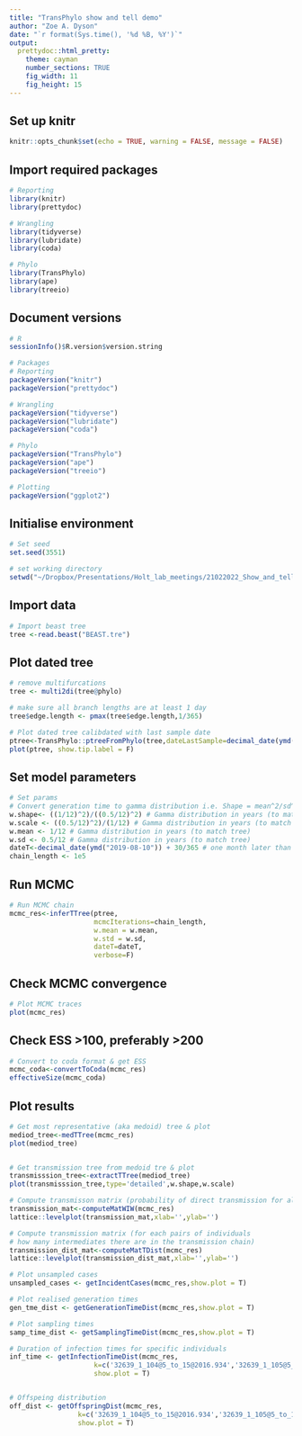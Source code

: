 ```yaml
---
title: "TransPhylo show and tell demo"
author: "Zoe A. Dyson"
date: "`r format(Sys.time(), '%d %B, %Y')`"
output:
  prettydoc::html_pretty:
    theme: cayman
    number_sections: TRUE
    fig_width: 11
    fig_height: 15
---
```


## Set up knitr
```r
knitr::opts_chunk$set(echo = TRUE, warning = FALSE, message = FALSE) 
```

## Import required packages
```r

# Reporting
library(knitr)
library(prettydoc)

# Wrangling
library(tidyverse)
library(lubridate)
library(coda)

# Phylo
library(TransPhylo)
library(ape)
library(treeio)

```

## Document versions
```r

# R
sessionInfo()$R.version$version.string

# Packages
# Reporting
packageVersion("knitr")
packageVersion("prettydoc")

# Wrangling
packageVersion("tidyverse")
packageVersion("lubridate")
packageVersion("coda")

# Phylo
packageVersion("TransPhylo")
packageVersion("ape")
packageVersion("treeio")

# Plotting
packageVersion("ggplot2")

```

## Initialise environment
```r

# Set seed
set.seed(3551)

# set working directory
setwd("~/Dropbox/Presentations/Holt_lab_meetings/21022022_Show_and_tell_TransPhylo")

```


## Import data
```r

# Import beast tree
tree <-read.beast("BEAST.tre")

```


## Plot dated tree
```r

# remove multifurcations
tree <- multi2di(tree@phylo)

# make sure all branch lengths are at least 1 day
tree$edge.length <- pmax(tree$edge.length,1/365) 

# Plot dated tree calibdated with last sample date
ptree<-TransPhylo::ptreeFromPhylo(tree,dateLastSample=decimal_date(ymd("2019-08-09")))
plot(ptree, show.tip.label = F)

```


## Set model parameters
```r

# Set params
# Convert generation time to gamma distribution i.e. Shape = mean^2/sd^2, Scale = sd^2/mean
w.shape<- ((1/12)^2)/((0.5/12)^2) # Gamma distribution in years (to match tree)
w.scale <- ((0.5/12)^2)/(1/12) # Gamma distribution in years (to match tree)
w.mean <- 1/12 # Gamma distribution in years (to match tree)
w.sd <- 0.5/12 # Gamma distribution in years (to match tree)
dateT<-decimal_date(ymd("2019-08-10")) + 30/365 # one month later than last sample
chain_length <- 1e5

```


## Run MCMC 
```r

# Run MCMC chain
mcmc_res<-inferTTree(ptree,
                     mcmcIterations=chain_length,
                     w.mean = w.mean,
                     w.std = w.sd,
                     dateT=dateT,
                     verbose=F)

```


## Check MCMC convergence
```r

# Plot MCMC traces
plot(mcmc_res)

```


## Check ESS >100, preferably >200
```r
# Convert to coda format & get ESS
mcmc_coda<-convertToCoda(mcmc_res)
effectiveSize(mcmc_coda)

```


## Plot results
```r

# Get most representative (aka medoid) tree & plot
mediod_tree<-medTTree(mcmc_res)
plot(mediod_tree)


# Get transmission tree from medoid tre & plot
transmisssion_tree<-extractTTree(mediod_tree)
plot(transmisssion_tree,type='detailed',w.shape,w.scale)

# Compute transmisson matrix (probability of direct transmission for all pairs of individuals)
transmission_mat<-computeMatWIW(mcmc_res)
lattice::levelplot(transmission_mat,xlab='',ylab='')

# Compute transmission matrix (for each pairs of individuals 
# how many intermediates there are in the transmission chain)
transmission_dist_mat<-computeMatTDist(mcmc_res)
lattice::levelplot(transmission_dist_mat,xlab='',ylab='')

# Plot unsampled cases
unsampled_cases <- getIncidentCases(mcmc_res,show.plot = T)

# Plot realised generation times
gen_tme_dist <- getGenerationTimeDist(mcmc_res,show.plot = T)

# Plot sampling times
samp_time_dist <- getSamplingTimeDist(mcmc_res,show.plot = T)

# Duration of infection times for specific individuals
inf_time <- getInfectionTimeDist(mcmc_res,
                     k=c('32639_1_104@5_to_15@2016.934','32639_1_105@5_to_15@2016.956'),
                     show.plot = T)


# Offspeing distribution
off_dist <- getOffspringDist(mcmc_res,
                 k=c('32639_1_104@5_to_15@2016.934','32639_1_105@5_to_15@2016.956'),
                 show.plot = T) 

```
